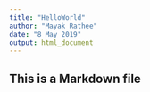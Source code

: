 ```yaml
---
title: "HelloWorld"
author: "Mayak Rathee"
date: "8 May 2019"
output: html_document
---
```


## This is a Markdown file

